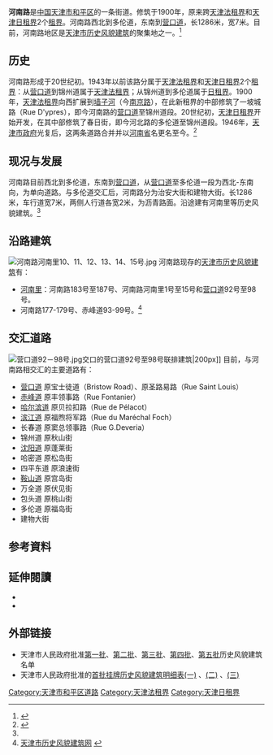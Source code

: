 {{Infobox China Road
|路牌类型=Tianjin
|中文道路名称=河南路
|道路方向=WE
|道路名称拼音=HE NAN LU
|图片= File:河南路183－187号.jpg
|图片说明=河南路183号至187号的联排建筑
|道路属性=普通道路
|道路总长度=1.286
|所在地区=[[和平区_(天津市)|和平区]]
|起点=[[营口道|营口道]]
|终点=多伦道
|道路命名日期=1946年
|道路旧名=一坡城路<br />春日街
|道路动工日期=1900年
|收费=
}}

'''河南路'''是[[中国|中国]][[天津市|天津市]][[和平区_(天津市)|和平区]]的一条街道。修筑于1900年，原来跨[[天津法租界|天津法租界]]和[[天津日租界|天津日租界]]2个[[天津租界|租界]]。河南路西北到多伦道，东南到[[营口道|营口道]]，长1286米，宽7米。目前，河南路地区是[[天津市历史风貌建筑|天津市历史风貌建筑]]的聚集地之一。<ref name=autogenerated1>{{Cite web |url=http://www.tjhp.gov.cn/servlet/ContentServer?cid=1105523261039&pagename=tjhp%2FPage%2Fsub-t46&lv=2&lv2=1100820937330&lv1=1087380370033&c=Page |title=和平区志 |accessdate=2011-10-05 |archive-date=2013-11-13 |archive-url=https://web.archive.org/web/20131113210547/http://www.tjhp.gov.cn/servlet/ContentServer?cid=1105523261039&pagename=tjhp%2FPage%2Fsub-t46&lv=2&lv2=1100820937330&lv1=1087380370033&c=Page |dead-url=yes }}</ref>

== 历史 ==
河南路形成于20世纪初。1943年以前该路分属于[[天津法租界|天津法租界]]和[[天津日租界|天津日租界]]2个[[天津租界|租界]]：从[[营口道|营口道]]到锦州道属于[[天津法租界|天津法租界]]；从锦州道到多伦道属于[[天津日租界|日租界]]。1900年，[[天津法租界|天津法租界]]向西扩展到[[墙子河|墙子河]]（今[[南京路_(天津)|南京路]]），在此新租界的中部修筑了一坡城路（Rue D'ypres），即今河南路的[[营口道|营口道]]至锦州道段。20世纪初，[[天津日租界|天津日租界]]开始开发，在其中部修筑了春日街，即今河北路的多伦道至锦州道段。1946年，[[天津市政府_(中华民国)|天津市政府]]光复后，这两条道路合并并以[[河南省|河南省]]名更名至今。<ref>{{cite book|author=费成康 |title=《中国租界史》 |year=1992年 |publisher=上海社会科学院出版社 |location=[[上海|上海]] |isbn=7-80515649-2 }}</ref>

== 现况与发展 ==
河南路目前西北到多伦道，东南到[[营口道|营口道]]，从[[营口道|营口道]]至多伦道一段为西北-东南向，为单向道路。与多伦道交汇后，河南路分为治安大街和建物大街。长1286米，车行道宽7米，两侧人行道各宽2米，为沥青路面。沿途建有河南里等历史风貌建筑。<ref name=autogenerated1 />

== 沿路建筑 ==
[[File:河南路河南里10、11、12、13、14、15号.jpg|thumb]]
河南路现存的[[天津市历史风貌建筑|天津市历史风貌建筑]]有：
* [[河南里|河南里]]：河南路183号至187号、河南路河南里1号至15号和[[营口道|营口道]]92号至98号。
* 河南路177-179号、赤峰道93-99号。<ref>[http://www.fmjz.cn/Pages/default.aspx 天津市历史风貌建筑网] {{webarchive|url=https://web.archive.org/web/20101211101817/http://www.fmjz.cn/Pages/default.aspx |date=2010-12-11 }}</ref>

== 交汇道路 ==
[[File:营口道92－98号.jpg|thumb]]交口的营口道92号至98号联排建筑|200px]]
目前，与河南路相交汇的主要道路有：
*[[营口道|营口道]] 原宝士徒道（Bristow Road）、原圣路易路（Rue Saint Louis）
*[[赤峰道|赤峰道]] 原丰领事路（Rue Fontanier）  
*[[哈尔滨道|哈尔滨道]] 原贝拉扣路（Rue de Pélacot）  
*[[滨江道|滨江道]] 原福煦将军路（Rue du Maréchal Foch）   
*长春道 原窦总领事路（Rue G.Deveria）  
*锦州道 原秋山街 
*[[沈阳道_(天津)|沈阳道]] 原蓬莱街
*哈密道 原松岛街 
*四平东道 原浪速街 
*[[鞍山道|鞍山道]] 原宫岛街
*万全道 原伏见街
*包头道 原桃山街	
*多伦道 原福岛街
*建物大街

== 参考資料 ==
<div class="references-small">
<references />
</div>

== 延伸閱讀 ==
<div class="references-small">
* {{en}}{{cite book|title=《Tientsin:An Illustrated Outline History》|author=O.D.Rasmussen |others= |location=[[天津|天津]]|publisher=天津印字馆（1925）}}
* {{zh}}{{cite book|author=费成康 |title=《中国租界史》 |year=1992年 |publisher=上海社会科学院出版社 |location=[[上海|上海]] |isbn=7-80515649-2 }}
</div>

== 外部链接 ==
{{Commonscat|Henan Lu|河南路}}
* 天津市人民政府批准[https://web.archive.org/web/20111116232403/http://www.fmjz.cn/Lists/List11/DispForm.aspx?ID=1 第一批]、[https://web.archive.org/web/20111116230841/http://www.fmjz.cn/Lists/List11/DispForm.aspx?ID=2 第二批]、[https://web.archive.org/web/20111116232248/http://www.fmjz.cn/Lists/List11/DispForm.aspx?ID=3 第三批]、[https://web.archive.org/web/20111116232448/http://www.fmjz.cn/Lists/List11/DispForm.aspx?ID=4 第四批]、[https://web.archive.org/web/20111116225811/http://www.fmjz.cn/Lists/List11/DispForm.aspx?ID=5 第五批]历史风貌建筑名单
* 天津市人民政府批准的[http://www2.tjfdc.gov.cn/Lists/List6/DispForm.aspx?ID=4676 首批挂牌历史风貌建筑明细表(一)] {{Webarchive|url=https://archive.is/20130628091346/http://www2.tjfdc.gov.cn/Lists/List6/DispForm.aspx?ID=4676 |date=2013-06-28 }}、[http://www2.tjfdc.gov.cn/Lists/List6/DispForm.aspx?ID=5022 (二)] {{Webarchive|url=https://archive.is/20130628090143/http://www2.tjfdc.gov.cn/Lists/List6/DispForm.aspx?ID=5022 |date=2013-06-28 }}、[http://www2.tjfdc.gov.cn/Lists/List6/DispForm.aspx?ID=4678 (三)] {{Webarchive|url=https://archive.is/20130627104219/http://www2.tjfdc.gov.cn/Lists/List6/DispForm.aspx?ID=4678 |date=2013-06-27 }}

[[Category:天津市和平区道路|Category:天津市和平区道路]]
[[Category:天津法租界|Category:天津法租界]]
[[Category:天津日租界|Category:天津日租界]]